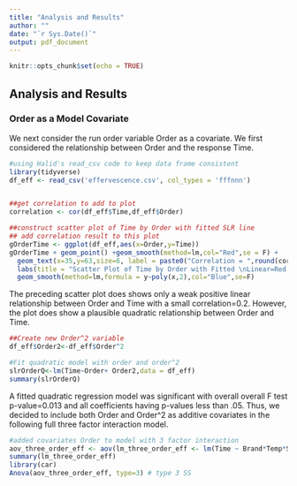 ```yaml
---
title: "Analysis and Results"
author: ""
date: "`r Sys.Date()`"
output: pdf_document
---
```


```r
knitr::opts_chunk$set(echo = TRUE)
```

## Analysis and Results

### Order as a Model Covariate  
We next consider the run order variable Order as a covariate.  We first considered the relationship between Order and the response Time.  
```r
#using Halid's read_csv code to keep data frame consistent
library(tidyverse)
df_eff <- read_csv('effervescence.csv', col_types = 'fffnnn')


##get correlation to add to plot
correlation <- cor(df_eff$Time,df_eff$Order)

##construct scatter plot of Time by Order with fitted SLR line
## add correlation result to this plot
gOrderTime <- ggplot(df_eff,aes(x=Order,y=Time))
gOrderTime + geom_point() +geom_smooth(method=lm,col="Red",se = F) + 
  geom_text(x=35,y=63,size=6, label = paste0("Correlation = ",round(correlation, 2))) + 
  labs(title = "Scatter Plot of Time by Order with Fitted \nLinear=Red and Quadratic=Blue Regression Lines") +  
  geom_smooth(method=lm,formula = y~poly(x,2),col="Blue",se=F)
```

The preceding scatter plot does shows only a weak positive linear relationship between Order and Time with a small correlation=0.2.  However, the plot does show a plausible quadratic relationship between Order and Time.  
```r
##Create new Order^2 variable
df_eff$Order2<-df_eff$Order^2

#Fit quadratic model with order and order^2
slrOrderQ<-lm(Time~Order+ Order2,data = df_eff)
summary(slrOrderQ)
```
A fitted quadratic regression model was significant with overall overall F test p-value=0.013 and all coefficients having p-values less than .05.  Thus, we decided to include both Order and Order^2 as additive covariates in the following full three factor interaction model.  

```r
#added covariates Order to model with 3 factor interaction
aov_three_order_eff <- aov(lm_three_order_eff <- lm(Time ~ Brand*Temp*Stirred + Order+ Order2, data = df_eff))
summary(lm_three_order_eff)
library(car)
Anova(aov_three_order_eff, type=3) # type 3 SS
```




